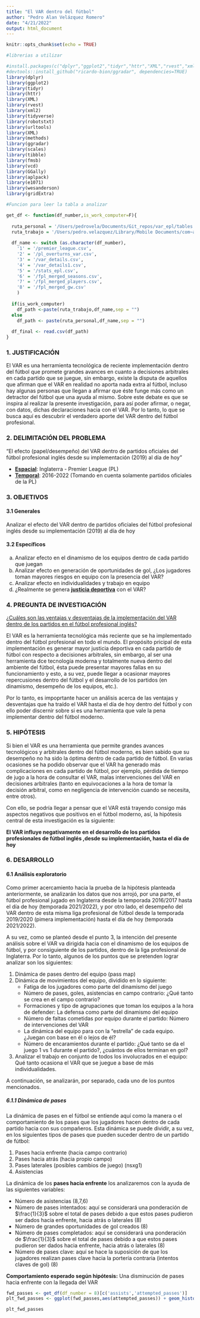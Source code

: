 ```yaml
---
title: "El VAR dentro del fútbol"
author: "Pedro Alan Velázquez Romero"
date: "4/21/2022"
output: html_document
---
```


```r
knitr::opts_chunk$set(echo = TRUE)
```

```r
#librerias a utilizar

#install.packages(c("dplyr","ggplot2","tidyr","httr","XML","rvest","xml2","tidyverse","robotstxt","urltools","fmsb","devtools","vcd","aplpack","GGally","wesanderson","e1071"))
#devtools::install_github("ricardo-bion/ggradar", dependencies=TRUE)
library(dplyr)
library(ggplot2)
library(tidyr)
library(httr)
library(XML)
library(rvest)
library(xml2)
library(tidyverse)
library(robotstxt)
library(urltools)
library(XML)
library(methods)
library(ggradar)
library(scales)
library(tibble)
library(fmsb)
library(vcd)
library(GGally)
library(aplpack)
library(e1071)
library(wesanderson)
library(gridExtra)
```

```r
#Funcion para leer la tabla a analizar

get_df <- function(df_number,is_work_computer=F){
  
  ruta_personal = '/Users/pedrovela/Documents/Git_repos/var_epl/tables'
  ruta_trabajo = '/Users/pedro.velazquez/Library/Mobile Documents/com~apple~CloudDocs/Documents/Git_repos/VAR_soccer/tables' 
  
  df_name <- switch (as.character(df_number),
    '1' = '/premier_league.csv', 
    '2' = '/pl_overturns_var.csv', 
    '3' = '/var_details.csv',
    '4' = '/var_details1.csv', 
    '5' = '/stats_epl.csv', 
    '6' = '/fpl_merged_seasons.csv',
    '7' = '/fpl_merged_players.csv',
    '8' = '/fpl_merged_gw.csv' 
    )
  
  if(is_work_computer)
    df_path <-paste(ruta_trabajo,df_name,sep = "")
  else 
    df_path <- paste(ruta_personal,df_name,sep = "")
  
  df_final <- read.csv(df_path)
}
```

### 1. JUSTIFICACIÓN

El VAR es una herramienta tecnológica de reciente implementación dentro del fútbol que promete grandes avances en cuanto a decisiones arbitrales en cada partido que se juegue, sin embargo, existe la disputa de aquellos que afirman que el VAR en realidad no aporta nada extra al fútbol, incluso hay algunas personas que llegan a afirmar que éste funge más como un detractor del fútbol que una ayuda al mismo. Sobre este debate es que se inspira al realizar la presente investigación, para así poder afirmar, o negar, con datos, dichas declaraciones hacia con el VAR. Por lo tanto, lo que se busca aquí es descubrir el verdadero aporte del VAR dentro del fútbol profesional.

### 2. DELIMITACIÓN DEL PROBLEMA

"El efecto (papel/desempeño) del VAR dentro de partidos oficiales del fútbol profesional inglés desde su implementación (2019) al día de hoy"

  - <u>**Espacial**</u>: Inglaterra - Premier League (PL)
  - <u>**Temporal**</u>: 2016-2022 (Tomando en cuenta solamente partidos oficiales de la PL)

### 3. OBJETIVOS

#### 3.1 Generales

Analizar el efecto del VAR dentro de partidos oficiales del fútbol profesional inglés desde su implementación (2019) al día de hoy

#### 3.2 Específicos

  a) Analizar efecto en el dinamismo de los equipos dentro de cada partido que juegan
  b) Analizar efecto en generación de oportunidades de gol, ¿Los jugadores toman mayores riesgos en equipo con la presencia del VAR?
  c) Analizar efecto en individualidades y trabajo en equipo
  d) ¿Realmente se genera <u>**justicia deportiva**</u> con el VAR?
  
### 4. PREGUNTA DE INVESTIGACIÓN

<u> ¿Cuáles son las ventajas y desventajas de la implementación del VAR dentro de los partidos en el fútbol profesional inglés? </u>

El VAR es la herramienta tecnológica más reciente que se ha implementado dentro del fútbol profesional en todo el mundo. El propósito pricipal de esta implementación es generar mayor justicia deportiva en cada partido de fútbol con respecto a decisiones arbitrales, sin embargo, al ser una herramienta dce tecnología moderna y totalmente nueva dentro del ambiente del fútbol, ésta puede presentar mayores fallas en su funcionamiento y esto, a su vez, puede llegar a ocasionar mayores repercusiones dentro del fútbol y el desarrollo de los partidos (en dinamismo, desempeño de los equipos, etc.). 

Por lo tanto, es impoprtante hacer un análisis acerca de las ventajas y desventajas que ha traído el VAR hasta el día de hoy dentro del fútbol y con ello poder discernir sobre si es una herramienta que vale la pena implementar dentro del fútbol moderno.

### 5. HIPÓTESIS

Si bien el VAR es una herramienta que permite grandes avances tecnológicos y arbitrales dentro del fútbol moderno, es bien sabido que su desempeño no ha sido la óptima dentro de cada partido de fútbol. En varias ocasiones se ha podido observar que el VAR ha generado más complicaciones en cada partido de fútbol, por ejemplo, pérdida de tiempo de jugo a la hora de consultar el VAR, malas intervenciones del VAR en decisiones arbitrales (tanto en equivocaciones a la hora de tomar la decisión arbitral, como en negligencia de intervención cuando se necesita, entre otros). 

Con ello, se podría llegar a pensar que el VAR está trayendo consigo más aspectos negativos que positivos en el fútbol moderno, así, la hipótesis central de esta investigación es la siguiente:

<div align="center"> **El VAR influye negativamente en el desarrollo de los partidos profesionales de fútbol inglés ,desde su implementación, hasta el día de hoy** </div>

### 6. DESARROLLO

#### 6.1 Análisis exploratorio

Como primer acercamiento hacia la prueba de la hipótesis planteada anteriormente, se analizarán los datos que nos arrojó, por una parte, el fútbol profesional jugado en Inglaterra desde la temporada 2016/2017 hasta el día de hoy (temporada 2021/2022), y por otro lado, el desempeño del VAR dentro de esta misma liga profesional de fútbol desde la temporada 2019/2020 (pimera implementación) hasta el día de hoy (temporada 2021/2022).

A su vez, como se planteó desde el punto 3, la intención del presente análisis sobre el VAR va dirigida hacia con el dinamismo de los equipos de fútbol, y por consiguiente de los partidos, dentro de la liga profesional de Inglaterra. Por lo tanto, algunos de los puntos que se pretenden lograr analizar son los siguientes:

1. Dinámica de pases dentro del equipo (pass map)
2. Dinámica de movimientos del equipo, dividido en lo siguiente:
    * Fatiga de los jugadores como parte del dinamismo del juego
    * Número de pases, goles, asistencias en campo contrario: ¿Qué tanto se crea en el campo contrario?
    * Formaciones y tipo de agrupaciones que toman los equipos a la hora de defender: La defensa como parte del dinamismo del equipo
    * Número de faltas cometidas por equipo durante el partido: Número de intervenciones del VAR
    * La dinámica del equipo para con la "estrella" de cada equipo. ¿Juegan con base en él o lejos de él?
    * Número de encaramientos durante el partido: ¿Qué tanto se da el juego 1 vs 1 durante el partido?, ¿cuántos de ellos terminan en gol?
3. Analizar el trabajo en conjunto de todos los involucrados en el equipo: Qué tanto ocasiona el VAR que se juegue a base de más individualidades.

A continuación, se analizarán, por separado, cada uno de los puntos mencionados.

##### 6.1.1 Dinámica de pases

La dinámica de pases en el fútbol se entiende aquí como la manera o el comportamiento de los pases que los jugadores hacen dentro de cada partido hacia con sus compañeros. Esta dinámica se puede dividir, a su vez, en los siguientes tipos de pases que pueden suceder dentro de un partido de fútbol:

1. Pases hacia enfrente (hacia campo contrario)
2. Pases hacia atrás (hacia propio campo)
3. Pases laterales (posibles cambios de juego) (nsxg1)
4. Asistencias 

La dinámica de los **pases hacia enfrente** los analizaremos con la ayuda de las siguientes variables:

* Número de asistencias (8,7,6)
* Número de pases intentados: aquí se considerará una ponderación de $\frac{1}{3}$ sobre el total de pases debido a que estos pases pudieron ser dados hacia enfrente, hacia atrás o laterales (8)
* Número de grandes oportunidades de gol creados (8)
* Número de pases completados: aquí se considerará una ponderación de $\frac{1}{3}$ sobre el total de pases debido a que estos pases pudieron ser dados hacia enfrente, hacia atrás o laterales (8)
* Número de pases clave: aquí se hace la suposición de que los jugadores realizan pases clave hacia la portería contraria (intentos claves de gol) (8)

**Comportamiento esperado según hipótesis:** Una disminución de pases hacia enfrente con la llegada del VAR

```r
fwd_passes <- get_df(df_number = 8)[c('assists','attempted_passes')]
plt_fwd_passes <- ggplot(fwd_passes,aes(attempted_passes)) + geom_histogram() + ggtitle('XG1 vs ProbTie') + xlab('XG1') + ylab('ProbTie') + geom_rug() #+ scale_fill_discrete(name='Is Big Six',labels=c('No','Yes'))
```

```r
plt_fwd_passes
```
